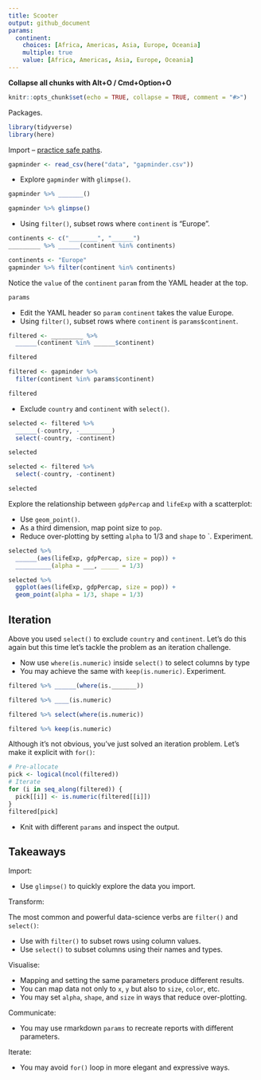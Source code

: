 ```yaml
---
title: Scooter
output: github_document
params:
  continent:
    choices: [Africa, Americas, Asia, Europe, Oceania]
    multiple: true
    value: [Africa, Americas, Asia, Europe, Oceania]
---
```


**Collapse all chunks with Alt+O / Cmd+Option+O**



```r
knitr::opts_chunk$set(echo = TRUE, collapse = TRUE, comment = "#>")
```



Packages.

```r
library(tidyverse)
library(here)
```



Import -- [practice safe paths](https://rstats.wtf/safe-paths.html).

```r
gapminder <- read_csv(here("data", "gapminder.csv"))
```



* Explore `gapminder` with `glimpse()`.

```r
gapminder %>% _______()
```

```r
gapminder %>% glimpse()
```



* Using `filter()`, subset rows where `continent` is "Europe".

```r
continents <- c("________", "______")
_________ %>% ______(continent %in% continents)
```

```r
continents <- "Europe"
gapminder %>% filter(continent %in% continents)
```



Notice the `value` of the `continent` `param` from the YAML header at the top.

```r
params
```



* Edit the YAML header so `param` `continent` takes the value Europe.
* Using `filter()`, subset rows where `continent` is `params$continent`.

```r
filtered <- _________ %>% 
  ______(continent %in% ______$continent)

filtered
```

```r
filtered <- gapminder %>% 
  filter(continent %in% params$continent)

filtered
```



* Exclude `country` and `continent` with `select()`.

```r
selected <- filtered %>% 
  ______(-country, -_________)
  select(-country, -continent)

selected
```

```r
selected <- filtered %>% 
  select(-country, -continent)

selected
```



Explore the relationship between `gdpPercap` and `lifeExp` with a scatterplot:

* Use `geom_point()`.
* As a third dimension, map point size to `pop`.
* Reduce over-plotting by setting `alpha` to 1/3 and `shape` to `. Experiment.

```r
selected %>% 
  ______(aes(lifeExp, gdpPercap, size = pop)) + 
  __________(alpha = ___, _____ = 1/3)
```

```r
selected %>% 
  ggplot(aes(lifeExp, gdpPercap, size = pop)) + 
  geom_point(alpha = 1/3, shape = 1/3)
```



## Iteration

Above you used `select()` to exclude `country` and `continent`. Let's do this again but this time let's tackle the problem as an iteration challenge.

* Now use `where(is.numeric)` inside `select()` to select columns by type
* You may achieve the same with `keep(is.numeric)`. Experiment.

```r
filtered %>% ______(where(is._______))

filtered %>% ____(is.numeric)
```

```r
filtered %>% select(where(is.numeric))

filtered %>% keep(is.numeric)
```



Although it's not obvious, you've just solved an iteration problem. Let's make it explicit with `for()`:

```r
# Pre-allocate
pick <- logical(ncol(filtered))
# Iterate
for (i in seq_along(filtered)) {
  pick[[i]] <- is.numeric(filtered[[i]])
}
filtered[pick]
```



* Knit with different `params` and inspect the output.



## Takeaways

Import:

* Use `glimpse()` to quickly explore the data you import.

Transform:

The most common and powerful data-science verbs are `filter()` and `select()`:

* Use with `filter()` to subset rows using column values.
* Use `select()` to subset columns using their names and types.

Visualise:

* Mapping and setting the same parameters produce different results.
* You can map data not only to `x`, `y` but also to `size`, `color`, etc.
* You may set `alpha`, `shape`, and `size` in ways that reduce over-plotting.

Communicate: 

* You may use rmarkdown `params` to recreate reports with different parameters.

Iterate:

* You may avoid `for()` loop in more elegant and expressive ways.
